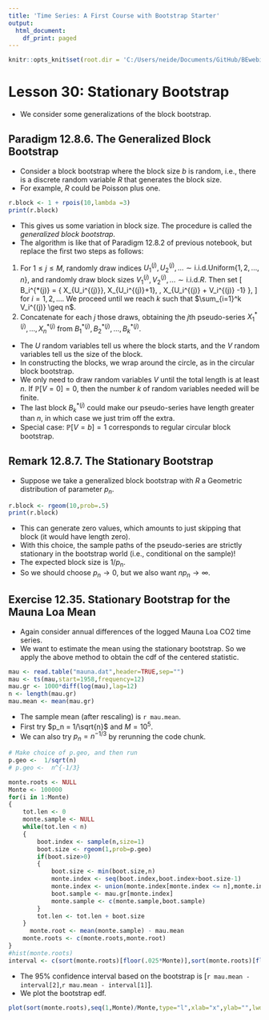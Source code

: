 ```yaml
---
title: 'Time Series: A First Course with Bootstrap Starter'
output:
  html_document:
    df_print: paged
---
```


```r
knitr::opts_knit$set(root.dir = 'C:/Users/neide/Documents/GitHub/BEwebinar/Data')
```

# Lesson 30: Stationary Bootstrap

- We consider some generalizations of the block bootstrap.

## Paradigm 12.8.6. The Generalized Block Bootstrap

- Consider a block bootstrap where the block size $b$ is random, i.e., there is a discrete random variable $R$ that generates the block size.
- For example, $R$ could be Poisson plus one.

```r
r.block <- 1 + rpois(10,lambda =3)
print(r.block)
```

- This gives us some variation in block size. The procedure is called the *generalized block bootstrap*.
- The algorithm is like that of Paradigm 12.8.2 of previous notebook, but replace the first two steps as follows:

1. For $1 \leq j \leq M$, randomly draw indices $U_1^{(j)}, U_2^{(j)}, \ldots \sim \mbox{i.i.d.} \mbox{Uniform} \{ 1, 2, \ldots, n\}$, and randomly draw block sizes $V_1^{(j)}, V_2^{(j)}, \ldots \sim \mbox{i.i.d.} R$.  Then set 
\[
  B_i^{*(j)} = \{ X_{U_i^{(j)}}, X_{U_i^{(j)}+1}, \ldots, X_{U_i^{(j)} + V_i^{(j)} -1} \},
\]
for $i = 1, 2, \ldots$.  We proceed until we reach $k$ such that $\sum_{i=1}^k V_i^{(j)} \geq n$.  
2. Concatenate for each $j$ those draws, obtaining the $j$th pseudo-series $X_1^{*(j)}, \ldots, X_n^{*(j)}$ from $B_1^{*(j)}, B_2^{*(j)}, \ldots, B_k^{*(j)}$.

- The $U$ random variables tell us where the block starts, and the $V$ random variables tell us the size of the block.
- In constructing the blocks, we wrap around the circle, as in the circular block bootstrap.
- We only need to draw random variables $V$ until the total length is at least $n$. If ${\mathbb P} [ V = 0] = 0$, then the number $k$ of random variables needed will be finite.
- The last block $B_k^{*(j)}$ could make our pseudo-series have length greater than $n$, in which case we just trim off the extra.
- Special case: ${\mathbb P}[ V = b] = 1$ corresponds to regular circular block bootstrap.

## Remark 12.8.7. The Stationary Bootstrap

- Suppose we take a generalized block bootstrap with $R$ a Geometric distribution of parameter $p_n$.

```r
r.block <- rgeom(10,prob=.5)
print(r.block)
```

- This can generate zero values, which amounts to just skipping that block (it would have length zero).
- With this choice, the sample paths of the pseudo-series are strictly stationary in the bootstrap world (i.e., conditional on the sample)!
- The expected block size is $1/p_n$.
- So we should choose $p_n \rightarrow 0$, but we also want $n p_n \rightarrow \infty$.


## Exercise 12.35.  Stationary Bootstrap for the Mauna Loa Mean

- Again consider annual differences of the logged Mauna Loa CO2 time series.
- We want to estimate the mean using the stationary bootstrap. So we apply the above method to obtain the cdf of the centered statistic.

```r
mau <- read.table("mauna.dat",header=TRUE,sep="")
mau <- ts(mau,start=1958,frequency=12)
mau.gr <- 1000*diff(log(mau),lag=12)
n <- length(mau.gr)
mau.mean <- mean(mau.gr)
```

- The sample mean (after rescaling) is `r mau.mean`.
- First try $p_n = 1/\sqrt{n}$ and $M = 10^5$.
- We can also try $p_n = n^{-1/3}$ by rerunning the code chunk.

```r
# Make choice of p.geo, and then run 
p.geo <-  1/sqrt(n)
# p.geo <-  n^{-1/3}

monte.roots <- NULL
Monte <- 100000
for(i in 1:Monte)
{
	tot.len <- 0
	monte.sample <- NULL
	while(tot.len < n)
	{
		boot.index <- sample(n,size=1)
		boot.size <- rgeom(1,prob=p.geo)
		if(boot.size>0)
		{
			boot.size <- min(boot.size,n)
			monte.index <- seq(boot.index,boot.index+boot.size-1)
			monte.index <- union(monte.index[monte.index <= n],monte.index[monte.index > n] %% n)
			boot.sample <- mau.gr[monte.index]
			monte.sample <- c(monte.sample,boot.sample)
		}
		tot.len <- tot.len + boot.size
	}
      monte.root <- mean(monte.sample) - mau.mean
	monte.roots <- c(monte.roots,monte.root)
}
#hist(monte.roots)
interval <- c(sort(monte.roots)[floor(.025*Monte)],sort(monte.roots)[floor(.975*Monte)])
```

- The $95 \%$ confidence interval based on the bootstrap is [`r mau.mean - interval[2]`,`r mau.mean - interval[1]`].
- We plot the bootstrap edf.

```r
plot(sort(monte.roots),seq(1,Monte)/Monte,type="l",xlab="x",ylab="",lwd=2)
```



